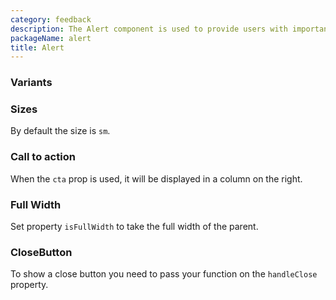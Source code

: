 ```yaml
---
category: feedback
description: The Alert component is used to provide users with important messages or feedback. It ensures that critical information is conveyed in a clear and visually distinct manner. This component can be customized to fit various contexts and uses within the application.
packageName: alert
title: Alert
---
```


### Variants

<div data-playground="variants.tsx" data-component="Alert"></div>

### Sizes

By default the size is `sm`.

<div data-playground="sizes.tsx" data-component="Alert"></div>

### Call to action

When the `cta` prop is used, it will be displayed in a column on the right.

<div data-playground="cta.tsx" data-component="Alert"></div>

### Full Width

Set property `isFullWidth` to take the full width of the parent.

<div data-playground="is-full-width.tsx" data-component="Alert"></div>

### CloseButton

To show a close button you need to pass your function on the `handleClose` property.

<div data-playground="close-button.tsx" data-component="Alert"></div>
